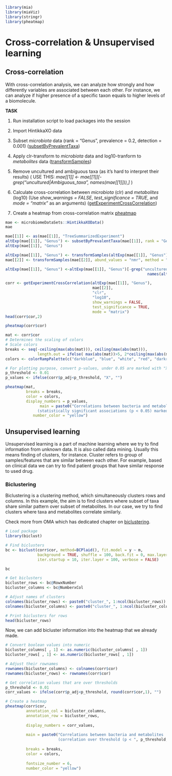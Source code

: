 ```r
library(mia)
library(miaViz)
library(stringr)
library(pheatmap)
```

# Cross-correlation & Unsupervised learning

## Cross-correlation

With cross-correlation analysis, we can analyze how strongly and how differently variables 
are associated between each other. For instance, we can analyze if higher presence of a 
specific taxon equals to higher levels of a biomolecule.

**TASK**

1. Run installation script to load packages into the session

2. Import HintikkaXO data

3. Subset _microbiota_ data (rank = "Genus", prevalence = 0.2, detection = 0.001) ([subsetByPrevalentTaxa](https://microbiome.github.io/OMA/differential-abundance.html#prevalence-filtering))

4. Apply clr-transform to _microbiota_ data and log10-tranform to _metabolites_ data ([transformSamples](https://microbiome.github.io/OMA/taxonomic-information.html#data-transformation))

5. Remove uncultured and ambiguous taxa (as it's hard to interpret their results) ( USE THIS: _mae[[1]] <- mae[[1]][-grep("uncultured|Ambiguous_taxa", names(mae[[1]])),]_ )

5. Calculate cross-correlation between _microbiota_ (clr) and _metabolites_ (log10) (Use _show_warnings = FALSE_, _test_significance = TRUE_, and _mode = "matrix"_ as an arguments)
([getExperimentCrossCorrelation](https://microbiome.github.io/OMA/multi-assay_analyses.html#multi-assay_analyses))

6. Create a heatmap from cross-correlation matrix [pheatmap](https://microbiome.github.io/OMA/microbiome-community.html#composition-heatmap)


```r
mae <- microbiomeDataSets::HintikkaXOData()
mae
```

```r
mae[[1]] <- as(mae[[1]], "TreeSummarizedExperiment")
altExp(mae[[1]], "Genus") <- subsetByPrevalentTaxa(mae[[1]], rank = "Genus", prevalence = 0.2, detection = 0.001)
altExp(mae[[1]], "Genus")
```

```r
altExp(mae[[1]], "Genus") <- transformSamples(altExp(mae[[1]], "Genus"), method = "clr", pseudocount = 1)
mae[[2]] <- transformSamples(mae[[2]], abund_values = "nmr", method = "log10")
```

```r
altExp(mae[[1]], "Genus") <-altExp(mae[[1]], "Genus")[-grep("uncultured|Ambiguous_taxa", 
                                                              names(altExp(mae[[1]], "Genus"))),]
```


```r
corr <- getExperimentCrossCorrelation(altExp(mae[[1]], "Genus"), 
                                      mae[[2]], 
                                      "clr", 
                                      "log10", 
                                      show_warnings = FALSE,
                                      test_significance = TRUE,
                                      mode = "matrix")
head(corr$cor,2)
```

```r
pheatmap(corr$cor)
```

```r
mat <- corr$cor
# Determines the scaling of colors
# Scale colors
breaks <- seq(-ceiling(max(abs(mat))), ceiling(max(abs(mat))), 
              length.out = ifelse( max(abs(mat))>5, 2*ceiling(max(abs(mat))), 10 ) )
colors <- colorRampPalette(c("darkblue", "blue", "white", "red", "darkred"))(length(breaks)-1)

# For plotting purpose, convert p-values, under 0.05 are marked with "X"
p_threshold <- 0.01
p_values <- ifelse(corr$p_adj<p_threshold, "X", "")

pheatmap(mat,
         breaks = breaks,
         color = colors,
         display_numbers = p_values,
               main = paste0("Correlations between bacteria and metabolites 
              (statistically significant associations (p < 0.05) marked with X)"),
            number_color = "yellow")
```

## Unsupervised learning
Unsupervised learning is a part of machine learning where we try to find information
from unknown data. It is also called data mining. Usually this means finding of
clusters, for instance. Cluster refers to group of samples/features that are similar
between each other. For example, based on clinical data we can try to find patient 
groups that have similar response to used drug.

### Biclustering

Biclustering is a clustering method, which simultaneously clusters rows and columns.
In this example, the aim is to find clusters where subset of taxa share similar
pattern over subset of metabolites. In our case, we try to find clusters where 
taxa and metabolites correlate similarly. 

Check more from OMA which has dedicated chapter on 
[biclustering](https://microbiome.github.io/OMA/biclustering.html). 


```r
# Load package
library(biclust)

# Find biclusters
bc <- biclust(corr$cor, method=BCPlaid(), fit.model = y ~ m, 
              background = TRUE, shuffle = 100, back.fit = 0, max.layers = 10, 
              iter.startup = 10, iter.layer = 100, verbose = FALSE)

bc
```

```r
# Get biclusters
bicluster_rows <- bc@RowxNumber
bicluster_columns <- bc@NumberxCol

# Adjust names of clusters
colnames(bicluster_rows) <- paste0("cluster_", 1:ncol(bicluster_rows))
colnames(bicluster_columns) <- paste0("cluster_", 1:ncol(bicluster_columns))

# Print biclusters for rows
head(bicluster_rows)
```

Now, we can add bicluster information into the heatmap that we already made.

```r
# Convert boolean values into numeric
bicluster_columns[ , 1] <- as.numeric(bicluster_columns[ , 1])
bicluster_rows[ , 1] <- as.numeric(bicluster_rows[ , 1])

# Adjust their rownames
rownames(bicluster_columns) <- colnames(corr$cor)
rownames(bicluster_rows) <- rownames(corr$cor)

# Get correlation values that are over thresholds
p_threshold <- 0.01
corr_values <- ifelse(corr$p_adj<p_threshold, round(corr$cor,1), "")

# Create a heatmap
pheatmap(corr$cor,
         annotation_col = bicluster_columns, 
         annotation_row = bicluster_rows,
         
         display_numbers = corr_values,
   
         main = paste0("Correlations between bacteria and metabolites 
                       (correlation over threshold (p < ", p_threshold,") marked)"),
         
         breaks = breaks,
         color = colors, 
   
         fontsize_number = 6, 
         number_color = "yellow")
```
